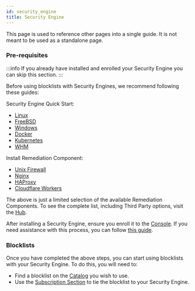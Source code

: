 ```yaml
---
id: security_engine
title: Security Engine
---
```



This page is used to reference other pages into a single guide. It is not meant to be used as a standalone page.

### Pre-requisites

:::info
If you already have installed and enrolled your Security Engine you can skip this section.
:::

Before using blocklists with Security Engines, we recommend following these guides:

Security Engine Quick Start:
- [Linux](getting_started/installation/linux.mdx)
- [FreeBSD](getting_started/installation/freebsd.mdx)
- [Windows](getting_started/installation/windows.mdx)
- [Docker](getting_started/installation/docker.mdx)
- [Kubernetes](getting_started/installation/kubernetes.mdx)
- [WHM](getting_started/installation/whm.mdx)

Install Remediation Component:
- [Unix Firewall](bouncers/firewall.mdx)
- [Nginx](bouncer/nginx.mdx)
- [HAProxy](bouncers/haproxy.mdx)
- [Cloudflare Workers](bouncers/cloudflare-workers.mdx)

The above is just a limited selection of the available Remediation Components. To see the complete list, including Third Party options, visit the [Hub](https://hub.crowdsec.net/remediation-components).

After installing a Security Engine, ensure you enroll it to the [Console](https://app.crowdsec.net/). If you need assistance with this process, you can follow [this guide](getting_started/post_installation/console.mdx).

### Blocklists

Once you have completed the above steps, you can start using blocklists with your Security Engine. To do this, you will need to:

- Find a blocklist on the [Catalog](console/blocklists/catalog.md) you wish to use.
- Use the [Subscription Section](console/blocklists/subscription.md##security-engines) to tie the blocklist to your Security Engine.
